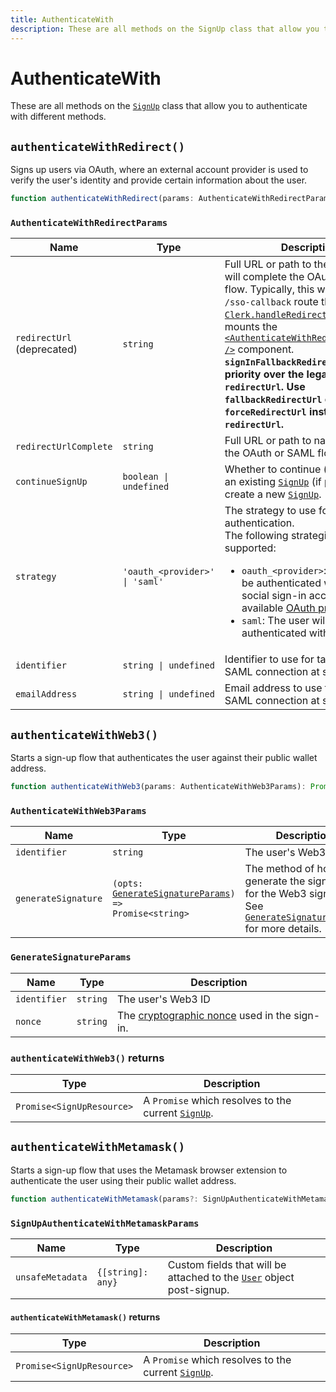 ---
title: AuthenticateWith
description: These are all methods on the SignUp class that allow you to authenticate with different methods.
---

# AuthenticateWith

These are all methods on the [`SignUp`][signup-ref] class that allow you to authenticate with different methods.

## `authenticateWithRedirect()`

Signs up users via OAuth, where an external account provider is used to verify the user's identity and provide certain information about the user.

```typescript
function authenticateWithRedirect(params: AuthenticateWithRedirectParams): Promise<void>;
```

### `AuthenticateWithRedirectParams`

| Name | Type | Description |
| --- | --- | --- |
| `redirectUrl` (deprecated) | `string` | Full URL or path to the route that will complete the OAuth or SAML flow. Typically, this will be a simple `/sso-callback` route that calls [`Clerk.handleRedirectCallback`](/docs/references/javascript/clerk/handle-navigation#handle-redirect-callback) or mounts the [`<AuthenticateWithRedirectCallback />`](/docs/components/control/authenticate-with-callback) component. **`signInFallbackRedirectUrl` has priority over the legacy `redirectUrl`. Use `fallbackRedirectUrl` or `forceRedirectUrl` instead of `redirectUrl`.** |
| `redirectUrlComplete` | `string` | Full URL or path to navigate after the OAuth or SAML flow completes. |
| `continueSignUp` | `boolean \| undefined` | Whether to continue (i.e. PATCH) an existing [`SignUp`][signup-ref] (if present) or create a new [`SignUp`][signup-ref]. |
| `strategy` | `'oauth_<provider>' \| 'saml'` | The strategy to use for authentication.<br />The following strategies are supported:<br /><ul><li>`oauth_<provider>`: The user will be authenticated with their social sign-in account. See available [OAuth providers](/docs/references/javascript/types/oauth#o-auth-provider).</li><li>`saml`: The user will be authenticated with SAML.</li></ul> |
| `identifier` | `string \| undefined` | Identifier to use for targeting a SAML connection at sign-up. |
| `emailAddress` | `string \| undefined` | Email address to use for targeting a SAML connection at sign-up. |

## `authenticateWithWeb3()`

Starts a sign-up flow that authenticates the user against their public wallet address.

```typescript
function authenticateWithWeb3(params: AuthenticateWithWeb3Params): Promise<SignUpResource>;
```

### `AuthenticateWithWeb3Params`

| Name | Type | Description |
| --- | --- | --- |
| `identifier` | `string` | The user's Web3 ID |
| `generateSignature` | <code>(opts: [GenerateSignatureParams](#generate-signature-params)) => Promise\<string\></code> | The method of how to generate the signature for the Web3 sign-in. See [`GenerateSignatureParams`](#generate-signature-params) for more details. |

### `GenerateSignatureParams`

| Name | Type | Description |
| --- | --- | --- |
| `identifier` | `string` | The user's Web3 ID |
| `nonce` | `string` | The [cryptographic nonce](https://en.wikipedia.org/wiki/Cryptographic_nonce) used in the sign-in. |

### `authenticateWithWeb3()` returns

| Type | Description |
| --- | --- |
| `Promise<SignUpResource>` | A `Promise` which resolves to the current [`SignUp`][signup-ref]. |

## `authenticateWithMetamask()`

Starts a sign-up flow that uses the Metamask browser extension to authenticate the user using their public wallet address.

```typescript
function authenticateWithMetamask(params?: SignUpAuthenticateWithMetamaskParams): Promise<SignUpResource>;
```

### `SignUpAuthenticateWithMetamaskParams`

| Name | Type | Description |
| --- | --- | --- |
| `unsafeMetadata` | `{[string]: any}` | Custom fields that will be attached to the [`User`](/docs/references/javascript/user/user) object post-signup. |

#### `authenticateWithMetamask()` returns

| Type | Description |
| --- | --- |
| `Promise<SignUpResource>` | A `Promise` which resolves to the current [`SignUp`][signup-ref]. |

[signup-ref]: /docs/references/javascript/sign-up/sign-up
